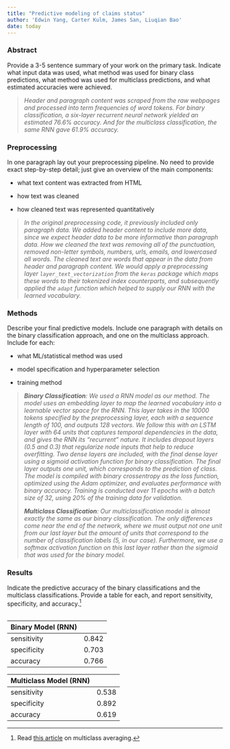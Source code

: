```yaml
---
title: "Predictive modeling of claims status"
author: 'Edwin Yang, Carter Kulm, James San, Liuqian Bao'
date: today
---
```


### Abstract

Provide a 3-5 sentence summary of your work on the primary task. Indicate what input data was used, what method was used for binary class predictions, what method was used for multiclass predictions, and what estimated accuracies were achieved.

> *Header and paragraph content was scraped from the raw webpages and processed into term frequencies of word tokens. For binary classification, a six-layer recurrent neural network yielded an estimated 76.6% accuracy. And for the multiclass classification, the same RNN gave 61.9% accuracy.*

### Preprocessing

In one paragraph lay out your preprocessing pipeline. No need to provide exact step-by-step detail; just give an overview of the main components:

-   what text content was extracted from HTML

-   how text was cleaned

-   how cleaned text was represented quantitatively

> *In the original preprocessing code, it previously included only paragraph data. We added header content to include more data, since we expect header data to be more informative than paragraph data. How we cleaned the text was removing all of the punctuation, removed non-letter symbols, numbers, urls, emails, and lowercased all words. The cleaned text are words that appear in the data from header and paragraph content. We would apply a preprocessing layer `layer_text_vectorization` from the `keras` package which maps these words to their tokenized index counterparts, and subsequently applied the `adapt` function which helped to supply our RNN with the learned vocabulary.*

### Methods

Describe your final predictive models. Include one paragraph with details on the binary classification approach, and one on the multiclass approach. Include for each:

-   what ML/statistical method was used

-   model specification and hyperparameter selection

-   training method

> ***Binary Classification**: We used a RNN model as our method. The model uses an embedding layer to map the learned vocabulary into a learnable vector space for the RNN. This layer takes in the 10000 tokens specified by the preprocessing layer, each with a sequence length of 100, and outputs 128 vectors. We follow this with an LSTM layer with 64 units that captures temporal dependencies in the data, and gives the RNN its "recurrent" nature. It includes dropout layers (0.5 and 0.3) that regularize node inputs that help to reduce overfitting. Two dense layers are included, with the final dense layer using a sigmoid activation function for binary classification. The final layer outputs one unit, which corresponds to the prediction of class. The model is compiled with binary crossentropy as the loss function, optimized using the Adam optimizer, and evaluates performance with binary accuracy. Training is conducted over 11 epochs with a batch size of 32, using 20% of the training data for validation.*
>
> ***Multiclass Classification**: Our multiclassification model is almost exactly the same as our binary classification. The only differences come near the end of the network, where we must output not one unit from our last layer but the amount of units that correspond to the number of classification labels (5, in our case). Furthermore, we use a softmax activation function on this last layer rather than the sigmoid that was used for the binary model. *

### Results

Indicate the predictive accuracy of the binary classifications and the multiclass classifications. Provide a table for each, and report sensitivity, specificity, and accuracy.[^1]

[^1]: Read [this article](https://yardstick.tidymodels.org/articles/multiclass.html) on multiclass averaging.

|     |
|-----|

| Binary Model (RNN) |       |
|--------------------|-------|
| sensitivity        | 0.842 |
| specificity        | 0.703 |
| accuracy           | 0.766 |

| Multiclass Model (RNN) |       |
|------------------------|-------|
| sensitivity            | 0.538 |
| specificity            | 0.892 |
| accuracy               | 0.619 |
